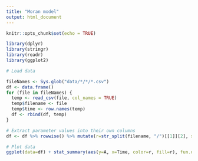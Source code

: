 ```yaml
---
title: "Moran model"
output: html_document
---
```


```r
knitr::opts_chunk$set(echo = TRUE)
```

```r
library(dplyr)
library(stringr)
library(readr)
library(ggplot2)

# Load data

fileNames <- Sys.glob("data/*/*/*.csv")
df <- data.frame()
for (file in fileNames) {
  temp <- read_csv(file, col_names = TRUE)
  temp$filename <- file
  temp$time <- row.names(temp)
  df <- rbind(df, temp)
}
```

```r
# Extract parameter values into their own columns
df <- df %>% rowwise() %>% mutate(r=str_split(filename, "/")[[1]][2], seed=unlist(str_split(filename, "/"))[3])

# Plot data
ggplot(data=df) + stat_summary(aes(y=A, x=Time, color=r, fill=r), fun.data="mean_cl_boot", geom="smooth", se=TRUE) + theme_classic()
```

